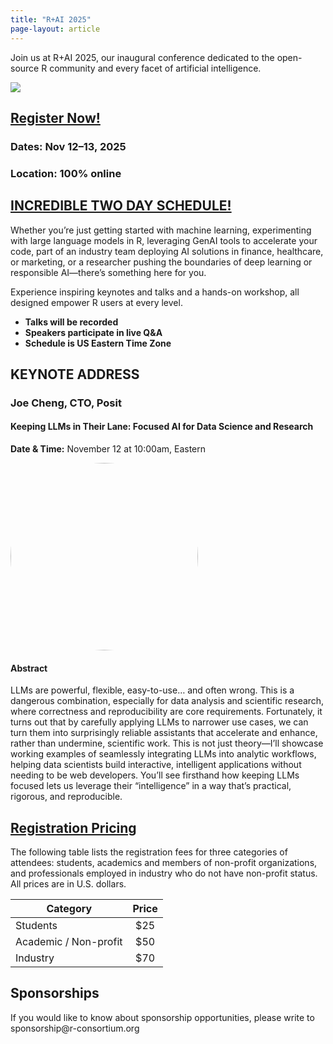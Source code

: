 ```yaml
---
title: "R+AI 2025"
page-layout: article
---
```


Join us at R+AI 2025, our inaugural conference dedicated to the open-source R community and every facet of artificial intelligence. 

![](images/R+AI-main-image.png)

## [Register Now!](https://events.zoom.us/ev/AgmYhAOM3Er2W07scr6d21qVODVIsf6BXOKM1bhNeyHBvlDUN6tO~Am8h6-H7ji3ip2txjzbt0eJphX2w6m2OWQ14AHd447ERlDSifpzbv_1Wig)

### **Dates:** Nov 12–13, 2025
### **Location:** 100% online

## [INCREDIBLE TWO DAY SCHEDULE!](program.qmd)

Whether you're just getting started with machine learning, experimenting with large language models in R, leveraging GenAI tools to accelerate your code, part of an industry team deploying AI solutions in finance, healthcare, or marketing, or a researcher pushing the boundaries of deep learning or responsible AI—there's something here for you.

Experience inspiring keynotes and talks and a hands-on workshop, all designed empower R users at every level.

- **Talks will be recorded**  
- **Speakers participate in live Q&A**  
- **Schedule is US Eastern Time Zone**

## KEYNOTE ADDRESS

### Joe Cheng, CTO, Posit

#### Keeping LLMs in Their Lane: Focused AI for Data Science and Research

**Date & Time:** November 12 at 10:00am, Eastern

![](images/joe-cheng.jpg){style="border-radius: 50%; width: 300px;"}

#### Abstract

LLMs are powerful, flexible, easy-to-use... and often wrong. This is a dangerous combination, especially for data analysis and scientific research, where correctness and reproducibility are core requirements. Fortunately, it turns out that by carefully applying LLMs to narrower use cases, we can turn them into surprisingly reliable assistants that accelerate and enhance, rather than undermine, scientific work. This is not just theory—I'll showcase working examples of seamlessly integrating LLMs into analytic workflows, helping data scientists build interactive, intelligent applications without needing to be web developers. You'll see firsthand how keeping LLMs focused lets us leverage their "intelligence" in a way that's practical, rigorous, and reproducible.

## [Registration Pricing](https://events.zoom.us/ev/AgmYhAOM3Er2W07scr6d21qVODVIsf6BXOKM1bhNeyHBvlDUN6tO~Am8h6-H7ji3ip2txjzbt0eJphX2w6m2OWQ14AHd447ERlDSifpzbv_1Wig)

The following table lists the registration fees for three categories of attendees: students, academics and members of non-profit organizations, and professionals employed in industry who do not have non-profit status. All prices are in U.S. dollars. 

| Category              | Price |
|-----------------------|:-------:|
| Students              |  \$25   |
| Academic / Non-profit |  \$50   |
| Industry              |  \$70   |

## Sponsorships

If you would like to know about sponsorship opportunities, please write to sponsorship@r-consortium.org